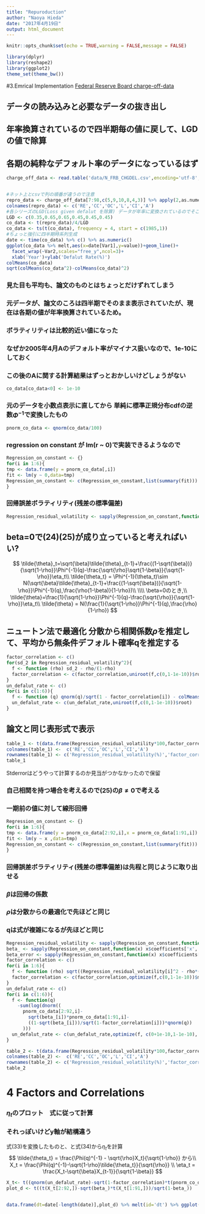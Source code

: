 ```yaml
---
title: "Repuroduction"
author: "Naoya Hieda"
date: "2017年4月19日"
output: html_document
---
```


```r
knitr::opts_chunk$set(echo = TRUE,warning = FALSE,message = FALSE)

library(dplyr)
library(reshape2)
library(ggplot2)
theme_set(theme_bw())
```

#3.Emrical Implementation
[Federal Reserve Board charge-off-data](https://www.federalreserve.gov/releases/chargeoff/chgallsa.htm)

## データの読み込みと必要なデータの抜き出し
## 年率換算されているので四半期毎の値に戻して、LGDの値で除算
## 各期の純粋なデフォルト率のデータになっているはず
```r
charge_off_data <- read.table('data/N_FRB_CHGDEL.csv',encoding='utf-8',sep=',')


#ネット上とcsvで列の順番が違うので注意
repro_data <- charge_off_data[7:98,c(5,9,10,8,4,3)] %>% apply(2,as.numeric)
colnames(repro_data) <- c('RE','CC','OC','L','CI','A')
#各シリーズのLGD(Loss given defalut を除算) データが年率に変換されているのでそこも修正
LGD <- c(0.35,0.65,0.65,0.45,0.45,0.45)
co_data <- t(repro_data)/4/LGD
co_data <- ts(t(co_data), frequency = 4, start = c(1985,1))
#ちょっと強引に四半期時系列生成
date <- time(co_data) %>% c() %>% as.numeric()
ggplot(co_data %>% melt,aes(x=date[Var1],y=value))+geom_line()+
  facet_wrap(~Var2,scales="free_y",ncol=3)+
  xlab('Year')+ylab('Defalut Rate(%)')
colMeans(co_data)
sqrt(colMeans(co_data^2)-colMeans(co_data)^2)
```

### 見た目も平均も、論文のものとはちょっとだけずれてしまう
### 元データが、論文のころは四半期でそのまま表示されていたが、現在は各期の値が年率換算されているため。
### ボラティリティは比較的近い値になった
### なぜか2005年4月Aのデフォルト率がマイナス扱いなので、1e-10にしておく
### この後のAに関する計算結果はずっとおかしいけどしょうがない
```r
co_data[co_data<0] <- 1e-10
```
### 元のデータを小数点表示に直してから 単純に標準正規分布cdfの逆数$\Phi^{-1}$で変換したもの
```r
pnorm_co_data <- qnorm(co_data/100)
```
### regression on constant が lm(r ~ 0)で実装できるようなので
```r
Regression_on_constant <- {}
for(i in 1:6){
tmp <- data.frame(y = pnorm_co_data[,i])
fit <- lm(y ~ 0,data=tmp)
Regression_on_constant <- c(Regression_on_constant,list(summary(fit)))
}
```
### 回帰誤差ボラティリティ(残差の標準偏差)
```r
Regression_residual_volatility <- sapply(Regression_on_constant,function(x)sqrt(var(x$residuals)))
```
## beta=0で(24)(25)が成り立っていると考えればいい?
$$
\tilde{\theta}_t=\sqrt{\beta}\tilde{\theta}_{t-1}+\frac{(1-\sqrt{\beta})}{\sqrt{1-\rho}}\Phi^{-1}(q)-\frac{\sqrt{\rho}\sqrt{1-\beta}}{\sqrt{1-\rho}}\eta_t\\
\tilde{\theta_t} = \Phi^{-1}(\theta_t)\sim N(\sqrt{\beta}\tilde{\theta}_{t-1}+\frac{(1-\sqrt{\beta})}{\sqrt{1-\rho}}\Phi^{-1}(q),\frac{\rho(1-\beta)}{1-\rho})\\
\\\\
\beta=0のとき,\\
\tilde{\theta}=\frac{1}{\sqrt{1-\rho}}\Phi^{-1}(q)-\frac{\sqrt{\rho}}{\sqrt{1-\rho}}\eta_t\\
\tilde{\theta} = N(\frac{1}{\sqrt{1-\rho}}\Phi^{-1}(q),\frac{\rho}{1-\rho})
$$

## ニュートン法で最適化 分散から相関係数$\rho$を推定して、平均から無条件デフォルト確率qを推定する
```r
factor_correlation <- c()
for(sd_2 in Regression_residual_volatility^2){
  f <- function (rho) sd_2 - rho/(1-rho)
  factor_correlation <- c(factor_correlation,uniroot(f,c(0,1-1e-10))$root)
}
un_defalut_rate <- c()
for(i in c(1:6)){
  f <- function (q) qnorm(q)/sqrt(1 - factor_correlation[i]) - colMeans(pnorm_co_data)[i]
  un_defalut_rate <- c(un_defalut_rate,uniroot(f,c(0,1-1e-10))$root)
}
```
## 論文と同じ表形式で表示
```r
table_1 <- t(data.frame(Regression_residual_volatility*100,factor_correlation*100,0,un_defalut_rate*100,0))
colnames(table_1) <-  c('RE','CC','OC','L','CI','A')
rownames(table_1) <- c('Regression_residual_volatility(%)','factor_correlation(%)','std_error_rho(%)','un_defalut_rate(%)','std_error_q(%)')
table_1
```
Stderrorはどうやって計算するのか見当がつかなかったので保留  

### 自己相関を持つ場合を考えるので(25)の$\beta\neq0$で考える
### 一期前の値に対して線形回帰
```r
Regression_on_constant <- {}
for(i in 1:6){
tmp <- data.frame(y = pnorm_co_data[2:92,i],x = pnorm_co_data[1:91,i])
fit <- lm(y ~ x ,data=tmp)
Regression_on_constant <- c(Regression_on_constant,list(summary(fit)))
}
```
### 回帰誤差ボラティリティ(残差の標準偏差)は先程と同じように取り出せる
### $\beta$は回帰の係数
### $\rho$は分散からの最適化で先ほどと同じ
### qは式が複雑になるが先ほどと同じ
```r
Regression_residual_volatility <- sapply(Regression_on_constant,function(x)sqrt(var(x$residuals)))
beta_ <- sapply(Regression_on_constant,function(x) x$coefficients['x','Estimate']^2)
beta_error <- sapply(Regression_on_constant,function(x) x$coefficients['x','Std. Error'])
factor_correlation <- c()
for(i in 1:6){
  f <- function (rho) sqrt((Regression_residual_volatility[i]^2 - rho*(1-beta_[i])/(1-rho))^2)
  factor_correlation <- c(factor_correlation,optimize(f,c(0,1-1e-10))$minimum)
}
un_defalut_rate <- c()
for(i in c(1:6)){
  f <- function(q)
    -sum(log(dnorm((
      pnorm_co_data[2:92,i]-
        sqrt(beta_[i])*pnorm_co_data[1:91,i]-
        ((1-sqrt(beta_[i]))/sqrt(1-factor_correlation[i]))*qnorm(q))
      )))
  un_defalut_rate <- c(un_defalut_rate,optimize(f, c(0+1e-10,1-1e-10), tol = 0.0001)$minimum)
}

table_2 <- t(data.frame(Regression_residual_volatility*100,factor_correlation*100,0,un_defalut_rate*100,0,beta_*100,beta_error*100))
colnames(table_2) <-  c('RE','CC','OC','L','CI','A')
rownames(table_2) <- c('Regression_residual_volatility(%)','factor_correlation(%)','std_error_rho(%)','un_defalut_rate(%)','std_error_q(%)','beta(%)','std_error_beta(%)')
table_2
```

# 4 Factors and Correlations

### $\eta_t$のプロット　式に従って計算
### それっぽいけどy軸が結構違う

式(33)を変換したものと、と式(34)から$\eta_t$を計算
$$
\tilde{\theta_t} = \frac{\Phi(q)^{-1} - \sqrt{\rho}X_t}{\sqrt{1-\rho}} から\\
X_t = \frac{\Phi(q)^{-1}-\sqrt{1-\rho}\tilde{\theta_t}}{\sqrt{\rho}} \\
\eta_t = \frac{X_t-\sqrt{\beta}X_{t-1}}{\sqrt{1-\beta}}
$$
```r
X_t<- t((qnorm(un_defalut_rate)-sqrt(1-factor_correlation)*t(pnorm_co_data))/sqrt(factor_correlation))
plot_d <- t((t(X_t[2:92,])-sqrt(beta_)*t(X_t[1:91,]))/sqrt(1-beta_))


data.frame(dt=date[-length(date)],plot_d) %>% melt(id='dt') %>% ggplot(aes(x=dt,y=value)) + geom_line() + facet_wrap(~variable,ncol=3,scales = 'free_y') + xlab('Year') + ylab('Factor Shock Value')
```

